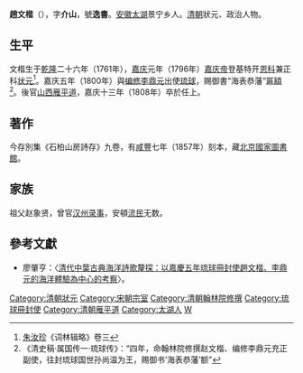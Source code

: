 {{明清人物信息框
| 姓名 = 趙文楷
| 原名 = 
| 圖片名稱= 趙文楷.jpg
| 圖片大小 = 180px
| 圖片說明 = 趙文楷坐像，取自安徽省立图书馆<br>民国间编印《安徽先贤像》
| 最高職務 = 山西雁平道
| 國家 = 大清
| 爵位 =
| 籍貫 = [[安徽省|安徽省]][[太湖縣|太湖縣]]
| 族裔 = 漢族
| 旗籍 = 
| 字號 = 字介山，號逸書
| 諡號 = 
| 出生日期 = 乾隆二十四年（1761年）
| 出生地點 = [[安徽省|安徽省]][[太湖縣|太湖縣]]
| 逝世日期 = 嘉慶十三年（1808年）
| 逝世地點 = [[山西|山西]][[代州|代州]]
| 墓葬 =
| 配偶 =
| 親屬 = （子）[[趙畇|趙畇]]<br>（孫）[[趙繼元|趙繼元]]、（曾孫）[[趙曾重|趙曾重]]
| 出身 = 
* 嘉慶元年（1796年）丙辰科進士及第
| 經歷 = 
| 著作 =
}}
'''趙文楷'''（{{bd|1761年||1808年|catIdx=Z趙}}），字'''介山'''，號'''逸書'''。[[安徽|安徽]][[太湖|太湖]]景宁乡人。[[清朝|清朝]]狀元、政治人物。

==生平==
文楷生于[[乾隆|乾隆]]二十六年（1761年），[[嘉庆|嘉庆]]元年（1796年）[[嘉庆帝|嘉庆帝]]登基特开[[恩科|恩科]]兼正科[[状元|状元]]<ref>[[朱汝珍|朱汝珍]]《词林辑略》卷三</ref>。嘉庆五年（1800年）與[[编修|编修]][[李鼎元|李鼎元]]出使[[琉球|琉球]]，赐御書“海表恭藩”[[匾額|匾額]]<ref>《清史稿·属国传一·琉球传》：“四年，命翰林院修撰赵文楷、编修李鼎元充正副使，往封琉球国世孙尚温为王，赐御书‘海表恭藩’额”</ref>。後官[[山西|山西]][[雁平道|雁平道]]，嘉庆十三年（1808年）卒於任上。

==著作==
今存別集《石柏山房詩存》九卷，有[[咸豐|咸豐]]七年（1857年）刻本，藏[[北京|北京]][[Wikipedia:消歧义|國家圖書館]]。

==家族==
{{fact|[[宋朝|宋朝]]宗室后裔，出身于[[太湖县|太湖县]]趙家。先祖赵伯英于宋元之际迁居[[安徽省|安徽省]][[太湖县|太湖县]]北乡望天村。有子[[赵畇|赵畇]]、孫[[赵继元|赵继元]]、曾孫[[赵曾重|赵曾重]]，一连四代皆中[[进士|进士]]并入[[翰林|翰林]]。京剧程派传人赵荣琛和學者[[赵朴初|赵朴初]]是其後代。孫女趙繼蓮，嫁[[李鴻章|李鴻章]]，外曾孫李經述，外曾孫女李經璹，嫁張佩綸，即張愛玲之父母。外玄孫張子靜、外玄孫女[[張愛玲|張愛玲]]。}}
祖父赵象贤，曾官[[汉州|汉州]][[录事|录事]]，安頓[[流民|流民]]无数。

==參考文獻==
{{reflist}}
*廖肇亨：〈[https://web.archive.org/web/20190414142720/http://proj3.sinica.edu.tw/~eaenvoys/p5_file/05.pdf 清代中葉古典海洋詩歌釐探：以嘉慶五年琉球冊封使趙文楷、李鼎元的海洋體驗為中心的考察]〉。
{{嘉庆元年丙辰科殿试金榜}}
{{DEFAULTSORT:Zhao趙}}

[[Category:清朝狀元|Category:清朝狀元]]
[[Category:宋朝宗室|Category:宋朝宗室]]
[[Category:清朝翰林院修撰|Category:清朝翰林院修撰]]
[[Category:琉球冊封使|Category:琉球冊封使]]
[[Category:清朝雁平道|Category:清朝雁平道]]
[[Category:太湖人|Category:太湖人]]
[[Category:趙姓|W]]